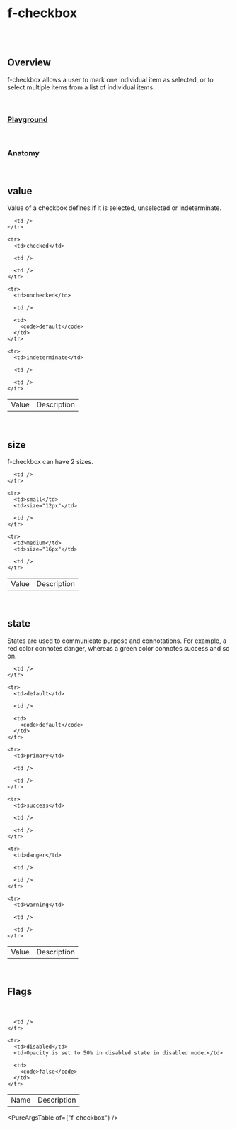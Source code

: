 
<Meta of={FCheckboxStories} />

# f-checkbox

<br />

<br />

## Overview

<f-divider />

f-checkbox allows a user to mark one individual item as selected, or to select multiple items from a list of individual items.

<br />

### [Playground](/story/components-f-checkbox--playground)

<Canvas>
	<Story of={FCheckboxStories.Playground} />
</Canvas>

<br />

### Anatomy

<f-divider />

<Story of={FCheckboxStories.Anatomy} />

<br />

## value

Value of a checkbox defines if it is selected, unselected or indeterminate.

<Canvas>
	<Story of={FCheckboxStories.Value} />
</Canvas>

<table className="custom-table">
  <tbody>
    <tr>
      <td>Value</td>
      <td>Description</td>

      <td />
    </tr>

    <tr>
      <td>checked</td>

      <td />

      <td />
    </tr>

    <tr>
      <td>unchecked</td>

      <td />

      <td>
        <code>default</code>
      </td>
    </tr>

    <tr>
      <td>indeterminate</td>

      <td />

      <td />
    </tr>

  </tbody>
</table>

<br />

## size

<f-divider />

f-checkbox can have 2 sizes.

<Canvas>
	<Story of={FCheckboxStories.Size} />
</Canvas>

<table className="custom-table">
  <tbody>
    <tr>
      <td>Value</td>
      <td>Description</td>

      <td />
    </tr>

    <tr>
      <td>small</td>
      <td>size="12px"</td>

      <td />
    </tr>

    <tr>
      <td>medium</td>
      <td>size="16px"</td>

      <td />
    </tr>

  </tbody>
</table>

<br />

## state

<f-divider />

States are used to communicate purpose and connotations. For example, a red color connotes danger, whereas a green color connotes success and so on.

<Canvas>
	<Story of={FCheckboxStories.State} />
</Canvas>

<table className="custom-table">
  <tbody>
    <tr>
      <td>Value</td>
      <td>Description</td>

      <td />
    </tr>

    <tr>
      <td>default</td>

      <td />

      <td>
        <code>default</code>
      </td>
    </tr>

    <tr>
      <td>primary</td>

      <td />

      <td />
    </tr>

    <tr>
      <td>success</td>

      <td />

      <td />
    </tr>

    <tr>
      <td>danger</td>

      <td />

      <td />
    </tr>

    <tr>
      <td>warning</td>

      <td />

      <td />
    </tr>

  </tbody>
</table>

<br />

## Flags

<f-divider />

<br />

<Canvas>
	<Story of={FCheckboxStories.Flags} />
</Canvas>

<table className="custom-table">
  <tbody>
    <tr>
      <td>Name</td>
      <td>Description</td>

      <td />
    </tr>

    <tr>
      <td>disabled</td>
      <td>Opacity is set to 50% in disabled state in disabled mode.</td>

      <td>
        <code>false</code>
      </td>
    </tr>

  </tbody>
</table>

<PureArgsTable of={"f-checkbox"} />
